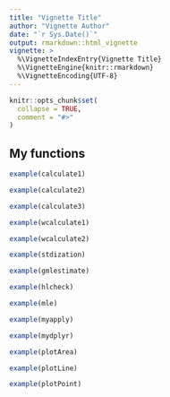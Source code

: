 ```yaml
---
title: "Vignette Title"
author: "Vignette Author"
date: "`r Sys.Date()`"
output: rmarkdown::html_vignette
vignette: >
  %\VignetteIndexEntry{Vignette Title}
  %\VignetteEngine{knitr::rmarkdown}
  %\VignetteEncoding{UTF-8}
---
```


```r
knitr::opts_chunk$set(
  collapse = TRUE,
  comment = "#>"
)
```
## My functions

```r
example(calculate1)
```

```r
example(calculate2)
```

```r
example(calculate3)
```

```r
example(wcalculate1)
```

```r
example(wcalculate2)
```

```r
example(stdization)
```

```r
example(gmlestimate)
```

```r
example(hlcheck)
```

```r
example(mle)
```

```r
example(myapply)
```

```r
example(mydplyr)
```

```r
example(plotArea)
```

```r
example(plotLine)
```

```r
example(plotPoint)
``````
